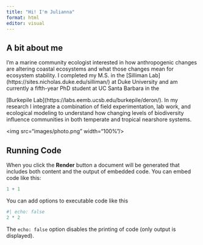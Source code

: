 ```yaml
---
title: "Hi! I'm Julianna"
format: html
editor: visual
---
```


## A bit about me

I'm a marine community ecologist interested in how anthropogenic changes are altering coastal ecosystems and what those changes mean for ecosystem stability. I completed my M.S. in the \[Silliman Lab\](https://sites.nicholas.duke.edu/silliman/) at Duke University and am currently a fifth-year PhD student at UC Santa Barbara in the

\[Burkepile Lab\](https://labs.eemb.ucsb.edu/burkepile/deron/). In my research I integrate a combination of field experimentation, lab work, and ecological modeling to understand how changing levels of biodiversity influence communities in both temperate and tropical nearshore systems.

\<img src="images/photo.png" width="100%"/\>

## Running Code

When you click the **Render** button a document will be generated that includes both content and the output of embedded code. You can embed code like this:

```r
1 + 1
```

You can add options to executable code like this

```r
#| echo: false
2 * 2
```

The `echo: false` option disables the printing of code (only output is displayed).
